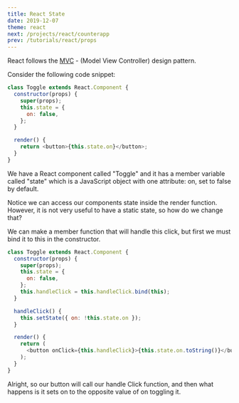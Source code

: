 ---
title: React State
date: 2019-12-07
theme: react
next: /projects/react/counterapp
prev: /tutorials/react/props
---


React follows the [MVC](https://www.geeksforgeeks.org/mvc-design-pattern/) - (Model View Controller) design pattern.

Consider the following code snippet:

```js
class Toggle extends React.Component {
  constructor(props) {
    super(props);
    this.state = {
      on: false,
    };
  }

  render() {
    return <button>{this.state.on}</button>;
  }
}
```

We have a React component called "Toggle" and it has a member variable called "state" which is a JavaScript object with one attribute: on, set to false by default.

Notice we can access our components state inside the render function. However, it is not very useful to have a static state, so how do we change that?

We can make a member function that will handle this click, but first we must bind it to this in the constructor.

```js live=true
class Toggle extends React.Component {
  constructor(props) {
    super(props);
    this.state = {
      on: false,
    };
    this.handleClick = this.handleClick.bind(this);
  }

  handleClick() {
    this.setState({ on: !this.state.on });
  }

  render() {
    return (
      <button onClick={this.handleClick}>{this.state.on.toString()}</button>
    );
  }
}
```

Alright, so our button will call our handle Click function, and then what happens is it sets on to the opposite value of on toggling it.

<MCQ
  qs="Suppose you were trying to change the component state from a function. How would you do it ?"
  op1="return State"
  op2="state.somefunc()"
  op3="this.state()"
  op4="this.state = "
  desc="Solution: this.state"
/>
<MCQ
  qs="What is the purpose of setState() ?"
  op1="Initializes state"
  op2="Updates State"
  op3="Removes State"
  op4="Highlights State"
  desc="Solution: Updates State"
/>
<Truefalse
  qs="Does the component render again on changing state ?"
  op1="Yes"
  op2="No"
  desc="Solution: Yes"
/>
<Threechoicemcq
  qs="Max limit of the no of properties of a state can have?"
  op1="100"
  op2="200"
  op3="No Limit"
  desc="Solution: No Limit"
/>
<MCQ
  qs="Why state doesn’t update immediately upon changing and instead re-renders all over again?"
  op1="New features can’t be implemented this way ?"
  op2="Props and State can be messed up making it harder to debug the error"
  op3="State will time out"
  op4="State will wait unnecessarily for other components to render synchronously. "
  desc="Solution: Both A) and B) are correct"
/>

